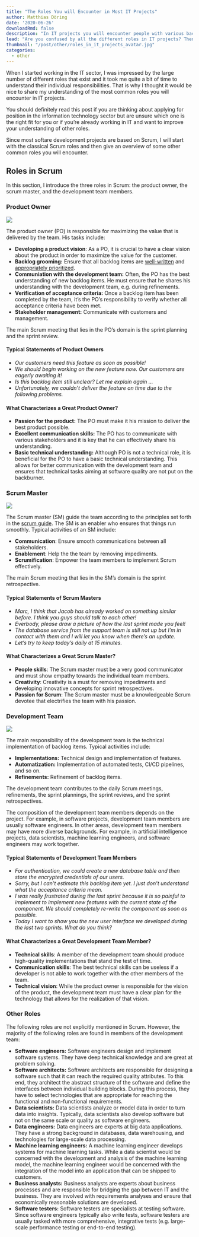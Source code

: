 ```yaml
---
title: "The Roles You will Encounter in Most IT Projects"
author: Matthias Döring
date: '2020-06-26'
downloadRmd: false
description: "In IT projects you will encounter people with various backgrounds. In this post, I shed some light on the Scrum roles, as well as other rules including software architects and machine learning engineers."
lead: "Are you confused by all the different roles in IT projects? Then this post is for you!"
thumbnail: "/post/other/roles_in_it_projects_avatar.jpg"
categories:
  - other
---
```

When I started working in the IT sector, I was impressed by the large number of different roles that exist and it took me quite a bit of time to
understand their individual responsibilities. That is why I thought it would be nice to share my understanding of the most common roles you will encounter in IT projects.

You should definitely read this post if you are thinking about applying
for position in the information technology sector but are unsure which one is the right fit for you or if you're already working in IT and want to improve 
your understanding of other roles.

Since most softare development projects are based on Scrum, I will start with the classical Scrum roles and then give an overview of some other common roles you will encounter.

## Roles in Scrum

In this section, I introduce the three roles in Scrum: the product owner, the scrum master, and the development team members.

### Product Owner

![](../product_owner.jpg)

The product owner (PO) is responsible for maximizing the value that is delivered by the team. His tasks include:

* **Developing a product vision**: As a PO, it is crucial to have a clear vision about the product in order to maximize the value for the customer.
* **Backlog grooming:** Ensure that all backlog items are [well-written](https://en.wikipedia.org/wiki/INVEST_(mnemonic)) and [appropriately prioritized](https://techbeacon.com/app-dev-testing/how-prioritize-your-backlog-using-weighted-shortest-job-first).
* **Communiation with the development team:** Often, the PO has the best understanding of new backlog items. He must ensure that he shares his understanding with the development team, e.g. during refinements.
* **Verification of acceptance criteria:** Once a backlog item has been completed by the team, it's the PO's responsibility to verify whether all acceptance criteria have been met.
* **Stakeholder management:** Communicate with customers and management.

The main Scrum meeting that lies in the PO's domain is the sprint planning and the sprint review.

#### Typical Statements of Product Owners

- *Our customers need this feature as soon as possible!*
- *We should begin working on the new feature now. Our customers are eagerly awaiting it!*
- *Is this backlog item still unclear? Let me explain again ...*
- *Unfortunately, we couldn't deliver the feature on time due to the following problems.*

#### What Characterizes a Great Product Owner?

- **Passion for the product:** The PO must make it his mission to deliver the best product possible.
- **Excellent communication skills:** The PO has to communicate with various stakeholders and it is key that he can effectively share his understanding.
- **Basic technical understanding:** Although PO is not a technical role, it is beneficial for the PO to have a basic technical understanding. This allows for better communication with the development team and ensures that technical tasks aiming at software quality are not put on the backburner.

### Scrum Master

![](../scrum_master.jpg)

The Scrum master (SM) guide the team according to the principles set forth in the [scrum guide](https://www.scrum.org/resources/scrum-guide). The SM is an enabler who ensures that things run smoothly. Typical activities of an SM include:

* **Communication**: Ensure smooth communications between all stakeholders.
* **Enablement**: Help the the team by removing impediments.
* **Scrumification**: Empower the team members to implement Scrum effectively.

The main Scrum meeting that lies in the SM's domain is the sprint retrospective.

#### Typical Statements of Scrum Masters

* *Marc, I think that Jacob has already worked on something similar before. I think you guys should talk to each other!*
* *Everbody, please draw a picture of how the last sprint made you feel!*
* *The database service from the support team is still not up but I'm in contact with them and I will let you know when there's an update.*
* *Let's try to keep today's daily at 15 minutes.*

#### What Characterizes a Great Scrum Master?

* **People skills**: The Scrum master must be a very good communicator and must show empathy towards the individual team members.
* **Creativity**: Creativity is a must for removing impediments and developing innovative concepts for sprint retrospectives.
* **Passion for Scrum**: The Scrum master must be a knowledgeable Scrum devotee that electrifies the team with his passion.

### Development Team

![](../development_team.jpg)

The main responsibility of the development team is the technical implementation of backlog items. Typical activities include:

* **Implementations:** Technical design and implementation of features.
* **Automatization:** Implementation of automated tests, CI/CD pipelines, and so on.
* **Refinements:** Refinement of backlog items.

The development team contributes to the daily Scrum meetings, refinements, the sprint plannings, the sprint reviews, and the sprint retrospectives.

The composition of the development team members depends on the project. For example, in software projects, development team members are usually software engineers. In other areas, development team members may have more diverse backgrounds. For example, in artificial intelligence projects, data scientists, machine learning engineers, and software engineers may work together.

#### Typical Statements of Development Team Members

* *For authentication, we could create a new database table and then store the encrypted credentials of our users.*
* *Sorry, but I can't estimate this backlog item yet. I just don't understand what the acceptance criteria mean.*
* *I was really frustrated during the last sprint because it is so painful to implement to implement new features with the current state of the component. We should completely re-write the component as soon as possible.*
* *Today I want to show you the new user interface we developed during the last two sprints. What do you think?*

#### What Characterizes a Great Development Team Member?

* **Technical skills**: A member of the development team should produce high-quality implementations that stand the test of time.
* **Communication skills**: The best technical skills can be useless if a developer is not able to work together with the other members of the team.
* **Technical vision**: While the product owner is responsible for the vision of the product, the development team must have a clear plan for the technology that allows for the realization of that vision.

### Other Roles

The following roles are not explicitly mentioned in Scrum. However, the majority of the following roles are found in members of the development team:

* **Software engineers:** Software engineers design and implement software systems. They have deep technical knowledge and are great at problem solving.
* **Software architects:** Software architects are responsible for designing a software such that it can reach the required quality attributes. To this end, they architect the abstract structure of the software and define the interfaces between individual building blocks. During this process, they have to select technologies that are appropriate for reaching the functional and non-functional requirements.
* **Data scientists:** Data scientists analyze or model data in order to turn data into insights. Typically, data scientists also develop software but not on the same scale or quality as software engineers.
* **Data engineers:** Data engineers are experts at big data applications. They have a strong background in databases, data warehousing, and technologies for large-scale data processing.
* **Machine learning engineers:** A machine learning engineer develops systems for machine learning tasks. While a data scientist would be concerned with the development and analysis of the machine learning model, the machine learning engineer would be concerned with the integration of the model into an application that can be shipped to customers.
* **Business analysts:** Business analysts are experts about business processes and are responsible for bridging the gap between IT and the business. They are involved with requirements analyses and ensure that economically reasonable solutions are developed.
* **Software testers:** Software testers are specialists at testing software. Since software engineers typically also write tests, software testers are usually tasked with more comprehensive, integrative tests (e.g. large-scale performance testing or end-to-end testing).

